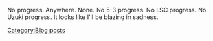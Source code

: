 No progress. Anywhere. None. No 5-3 progress. No LSC progress. No Uzuki progress. It looks like I'll be blazing in sadness. 
[[Category:Blog posts]]